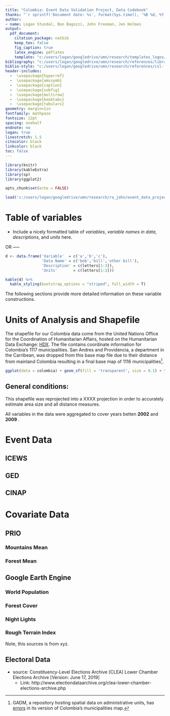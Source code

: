 ```yaml
---
title: "Colombia: Event Data Validation Project, Data Codebook"
thanks: "`r sprintf('Document date: %s', format(Sys.time(), '%B %d, %Y'))`"
author:
- name: Logan Stundal, Ban Bagozzi, John Freeman, Jen Holmes
output: 
  pdf_document:
    citation_package: natbib
    keep_tex: false
    fig_caption: true
    latex_engine: pdflatex
    template: "c:/users/logan/googledrive/umn/research/templates_logos/templates/svm-r-markdown-templates-master/svm-latex-ms_logan.tex"   
bibliography: "c:/users/logan/googledrive/umn/research/references/library"
biblio-style: "c:/users/logan/googledrive/umn/research/references/csl-formats/apsrnourl.bst"
header-includes:
  -  \usepackage{hyperref}
  -  \usepackage{amssymb}
  -  \usepackage{caption}
  -  \usepackage{subfig}
  -  \usepackage{multirow}
  -  \usepackage{booktabs}
  -  \usepackage{tabularx}
geometry: margin=1in
fontfamily: mathpazo
fontsize: 12pt
spacing: onehalf
endnote: no
logan: true
linestretch: 1.5
citecolor: black
linkcolor: black
toc: false
---
```

\vspace{3mm}

```r
library(knitr)
library(kableExtra)
library(sp)
library(ggplot2)

opts_chunk$set(echo = FALSE)

load('c:/users/logan/googledrive/umn/research/ra_john/event_data_project/data/colombia.rdata')
```

# Table of variables
- Include a nicely formatted table of *variables*, *variable names in data*, *descriptions*, and *units* here.

\begin{table}[!h]
  \begin{tabularx}{\textwidth}{lXXXr}
    \toprule
    Variable & Name & Description & Unit & Source \\
    \midrule
    Var 1 & Var 1 & Var 1 & Var 1 & Var 1 \\
    \bottomrule
  \end{tabularx}
\end{table}


OR -----

```r

d <- data.frame('Variable'  = c('a','b','c'),
                'Data Name' = c('bob','bill','other bill'),
                'Description' = c(letters[1:3]),
                'Units'       = c(letters[1:3]))

kable(d) %>%
  kable_styling(bootstrap_options = "striped", full_width = T)

```



The following sections provide more detailed information on these variable constructions.

\newpage
# Units of Analysis and Shapefile
The shapefile for our Colombia data come from the United Nations Office for the Coordination of Humanitarian Affairs, hosted on the Humanitarian Data Exchange: [HDX](https://data.humdata.org/dataset/colombia-administrative-boundaries-levels-0-3). The file contains coordinate information for Colombia's 1117 municipalities. San Andres and Providencia, a department in the Carribean, was dropped from this base map file due to their distance from mainland Colombia resulting in a final base map of 1116 municipalities[^gadm]. 

```r
ggplot(data = colombia) + geom_sf(fill = 'transparent', size = 0.1) + theme_void()

```


[^gadm]: GADM, a repository hosting spatial data on administrative units, has [errors](https://gis.stackexchange.com/questions/167247/seeking-colombia-municipality-geometries) in its version of Colombia's municipalities map.

## General conditions:
This shapefile was reprojected into a XXXX projection in order to accurately estimate area size and all distance measures.

All variables in the data were aggregated to cover years betten **2002** and **2009** .

\newpage
# Event Data
## ICEWS

## GED

## CINAP


# Covariate Data
## PRIO
### Mountains Mean
### Forest Mean


## Google Earth Engine
### World Population
### Forest Cover
### Night Lights

### Rough Terrain Index
Note, this sources is from xyz.


## Electoral Data
- source: Constituency-Level Elections Archive  [CLEA] Lower Chamber Elections Archive [Version: June 17, 2019]
  - Link: http://www.electiondataarchive.org/clea-lower-chamber-elections-archive.php
